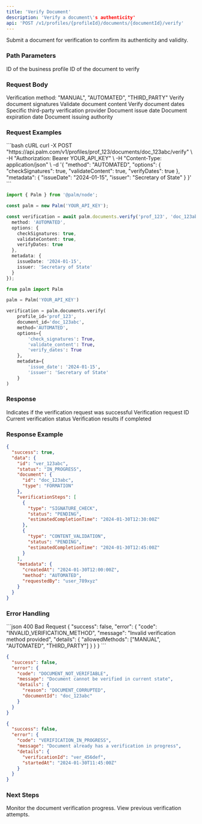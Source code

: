 ```yaml
---
title: 'Verify Document'
description: 'Verify a document\'s authenticity'
api: 'POST /v1/profiles/{profileId}/documents/{documentId}/verify'
---
```


Submit a document for verification to confirm its authenticity and validity.

### Path Parameters

<ParamField path="profileId" type="string" required>
  ID of the business profile
</ParamField>

<ParamField path="documentId" type="string" required>
  ID of the document to verify
</ParamField>

### Request Body

<ParamField body="method" type="string" required>
  Verification method: "MANUAL", "AUTOMATED", "THIRD_PARTY"
</ParamField>

<ParamField body="options" type="object">
  <Expandable title="Verification Options">
    <ParamField body="checkSignatures" type="boolean">
      Verify document signatures
    </ParamField>
    <ParamField body="validateContent" type="boolean">
      Validate document content
    </ParamField>
    <ParamField body="verifyDates" type="boolean">
      Verify document dates
    </ParamField>
    <ParamField body="thirdPartyProvider" type="string">
      Specific third-party verification provider
    </ParamField>
  </Expandable>
</ParamField>

<ParamField body="metadata" type="object">
  <Expandable title="Additional Metadata">
    <ParamField body="issueDate" type="string">
      Document issue date
    </ParamField>
    <ParamField body="expirationDate" type="string">
      Document expiration date
    </ParamField>
    <ParamField body="issuer" type="string">
      Document issuing authority
    </ParamField>
  </Expandable>
</ParamField>

### Request Examples

<CodeGroup>
```bash cURL
curl -X POST "https://api.palm.com/v1/profiles/prof_123/documents/doc_123abc/verify" \
  -H "Authorization: Bearer YOUR_API_KEY" \
  -H "Content-Type: application/json" \
  -d '{
    "method": "AUTOMATED",
    "options": {
      "checkSignatures": true,
      "validateContent": true,
      "verifyDates": true
    },
    "metadata": {
      "issueDate": "2024-01-15",
      "issuer": "Secretary of State"
    }
  }'
```

```typescript Node
import { Palm } from '@palm/node';

const palm = new Palm('YOUR_API_KEY');

const verification = await palm.documents.verify('prof_123', 'doc_123abc', {
  method: 'AUTOMATED',
  options: {
    checkSignatures: true,
    validateContent: true,
    verifyDates: true
  },
  metadata: {
    issueDate: '2024-01-15',
    issuer: 'Secretary of State'
  }
});
```

```python Python
from palm import Palm

palm = Palm('YOUR_API_KEY')

verification = palm.documents.verify(
    profile_id='prof_123',
    document_id='doc_123abc',
    method='AUTOMATED',
    options={
        'check_signatures': True,
        'validate_content': True,
        'verify_dates': True
    },
    metadata={
        'issue_date': '2024-01-15',
        'issuer': 'Secretary of State'
    }
)
```
</CodeGroup>

### Response

<ResponseField name="success" type="boolean">
  Indicates if the verification request was successful
</ResponseField>

<ResponseField name="data" type="object">
  <Expandable title="Verification Response">
    <ResponseField name="id" type="string">
      Verification request ID
    </ResponseField>
    <ResponseField name="status" type="string">
      Current verification status
    </ResponseField>
    <ResponseField name="results" type="object">
      Verification results if completed
    </ResponseField>
  </Expandable>
</ResponseField>

### Response Example

```json
{
  "success": true,
  "data": {
    "id": "ver_123abc",
    "status": "IN_PROGRESS",
    "document": {
      "id": "doc_123abc",
      "type": "FORMATION"
    },
    "verificationSteps": [
      {
        "type": "SIGNATURE_CHECK",
        "status": "PENDING",
        "estimatedCompletionTime": "2024-01-30T12:30:00Z"
      },
      {
        "type": "CONTENT_VALIDATION",
        "status": "PENDING",
        "estimatedCompletionTime": "2024-01-30T12:45:00Z"
      }
    ],
    "metadata": {
      "createdAt": "2024-01-30T12:00:00Z",
      "method": "AUTOMATED",
      "requestedBy": "user_789xyz"
    }
  }
}
```

### Error Handling

<CodeGroup>
```json 400 Bad Request
{
  "success": false,
  "error": {
    "code": "INVALID_VERIFICATION_METHOD",
    "message": "Invalid verification method provided",
    "details": {
      "allowedMethods": ["MANUAL", "AUTOMATED", "THIRD_PARTY"]
    }
  }
}
```

```json 422 Unprocessable Entity
{
  "success": false,
  "error": {
    "code": "DOCUMENT_NOT_VERIFIABLE",
    "message": "Document cannot be verified in current state",
    "details": {
      "reason": "DOCUMENT_CORRUPTED",
      "documentId": "doc_123abc"
    }
  }
}
```

```json 409 Conflict
{
  "success": false,
  "error": {
    "code": "VERIFICATION_IN_PROGRESS",
    "message": "Document already has a verification in progress",
    "details": {
      "verificationId": "ver_456def",
      "startedAt": "2024-01-30T11:45:00Z"
    }
  }
}
```
</CodeGroup>

### Next Steps

<Card title="Check Status" icon="clock" href="/api-reference/verification/status">
  Monitor the document verification progress.
</Card>

<Card title="Verification History" icon="history" href="/api-reference/verification/history">
  View previous verification attempts.
</Card>